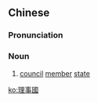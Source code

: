 ==Chinese==
{{zh-forms|s=理事国|type=21}}

===Pronunciation===
{{zh-pron
|m=lǐshìguó
|c=lei5 si6 gwok3
|mn=lí-sū-kok
|cat=n
}}

===Noun===
{{zh-noun}}

# [[council]] [[member]] [[state]]

[[ko:理事國]]